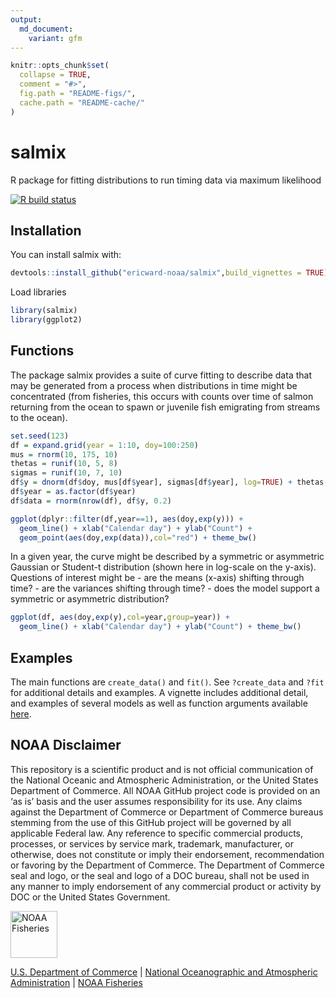 ```yaml
---
output:
  md_document:
    variant: gfm
---
```


<!-- README.md is generated from README.Rmd. Please edit that file -->

```r
knitr::opts_chunk$set(
  collapse = TRUE,
  comment = "#>",
  fig.path = "README-figs/",
  cache.path = "README-cache/"
)
```

# salmix
R package for fitting distributions to run timing data via maximum likelihood

[![R build status](https://github.com/ericward-noaa/salmix/workflows/R-CMD-check/badge.svg)](https://github.com/ericward-noaa/salmix/actions)


## Installation

You can install salmix with:

```r
devtools::install_github("ericward-noaa/salmix",build_vignettes = TRUE)
```

Load libraries
```r
library(salmix)
library(ggplot2)
```


## Functions

The package salmix provides a suite of curve fitting to describe data that may be generated from a process when distributions in time might be concentrated (from fisheries, this occurs with counts over time of salmon returning from the ocean to spawn or juvenile fish emigrating from streams to the ocean). 

```r
set.seed(123)
df = expand.grid(year = 1:10, doy=100:250)
mus = rnorm(10, 175, 10)
thetas = runif(10, 5, 8)
sigmas = runif(10, 7, 10)
df$y = dnorm(df$doy, mus[df$year], sigmas[df$year], log=TRUE) + thetas[df$year]
df$year = as.factor(df$year)
df$data = rnorm(nrow(df), df$y, 0.2)
```

```r
ggplot(dplyr::filter(df,year==1), aes(doy,exp(y))) + 
  geom_line() + xlab("Calendar day") + ylab("Count") + 
  geom_point(aes(doy,exp(data)),col="red") + theme_bw()
```

In a given year, the curve might be described by a symmetric or asymmetric Gaussian or Student-t distribution (shown here in log-scale on the y-axis). Questions of interest might be
- are the means (x-axis) shifting through time?
- are the variances shifting through time?
- does the model support a symmetric or asymmetric distribution?

```r
ggplot(df, aes(doy,exp(y),col=year,group=year)) + 
  geom_line() + xlab("Calendar day") + ylab("Count") + theme_bw()
```

## Examples

The main functions are `create_data()` and `fit()`. See `?create_data` and `?fit` for additional details and examples. A vignette includes additional detail, and examples of several models as well as function arguments available [here](https://github.com/ericward-noaa/salmix/tree/master/vignettes).

## NOAA Disclaimer

This repository is a scientific product and is not official communication of the National Oceanic and
Atmospheric Administration, or the United States Department of Commerce. All NOAA GitHub project code is
provided on an ‘as is’ basis and the user assumes responsibility for its use. Any claims against the Department of
Commerce or Department of Commerce bureaus stemming from the use of this GitHub project will be governed
by all applicable Federal law. Any reference to specific commercial products, processes, or services by service
mark, trademark, manufacturer, or otherwise, does not constitute or imply their endorsement, recommendation or
favoring by the Department of Commerce. The Department of Commerce seal and logo, or the seal and logo of a
DOC bureau, shall not be used in any manner to imply endorsement of any commercial product or activity by
DOC or the United States Government.

<img src="https://raw.githubusercontent.com/nmfs-general-modeling-tools/nmfspalette/main/man/figures/noaa-fisheries-rgb-2line-horizontal-small.png" height="75" alt="NOAA Fisheries">

[U.S. Department of Commerce](https://www.commerce.gov/) | [National Oceanographic and Atmospheric Administration](https://www.noaa.gov) | [NOAA Fisheries](https://www.fisheries.noaa.gov/)
